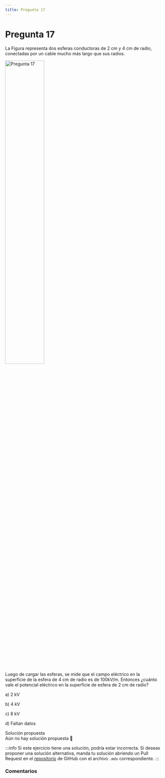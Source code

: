 ```yaml
---
title: Pregunta 17
---
```



# Pregunta 17

<div className="exercise">
La Figura representa dos esferas conductoras de 2 cm y 4 cm de radio, conectadas por un cable mucho más largo que sus radios.

<Image
  src="science/electromagnetism/exercises/2016-2/p17/image.png"
  alt="Pregunta 17"
  width="50%"
/>

Luego de cargar las esferas, se mide que el campo eléctrico en la superficie de la esfera de 4 cm de radio es de $100 \mathrm{kV} / \mathrm{m}$. Entonces ¿cuánto vale el potencial eléctrico en la superficie de esfera de 2 cm de radio?

a) 2 kV

b) 4 kV

c) 8 kV

d) Faltan datos
</div>

<MDXDetails>
<summary>Solución propuesta</summary>

<div className="exercise">
Aún no hay solución propuesta 🥲
</div>

:::info
Si este ejercicio tiene una solución, podría estar incorrecta. Si deseas proponer una solución alternativa, manda tu solución abriendo
un Pull Request en el [repositorio](https://github.com/crow-rojas/apuntes-fundamentals/pulls) de GitHub con el archivo
`.mdx` correspondiente.
:::

</MDXDetails>

### Comentarios

<Disqus
  url="https://crow-rojas.github.io/apuntes-fundamentals/docs/science/electromagnetism/exercises/2016-2/p17"
  identifier="docs/science/electromagnetism/exercises/2016-2/p17"
  title="2016-2 Electricidad y Magnetismo - Pregunta 17"
/>
